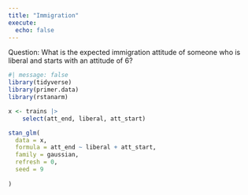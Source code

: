 ```yaml
---
title: "Immigration"
execute: 
  echo: false
---
```


Question: What is the expected immigration attitude of someone who is liberal and starts with an attitude of 6?

```r
#| message: false
library(tidyverse)
library(primer.data)
library(rstanarm)
```

```r
x <- trains |>
    select(att_end, liberal, att_start)
```

```r
stan_glm(
  data = x,
  formula = att_end ~ liberal + att_start,
  family = gaussian,
  refresh = 0,
  seed = 9
  
)
```

